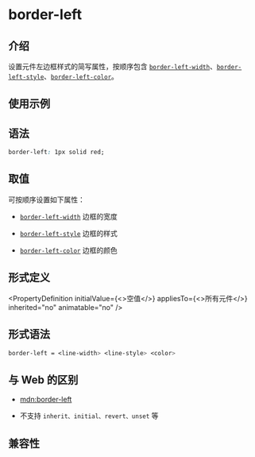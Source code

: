 # border-left

## 介绍

设置元件左边框样式的简写属性，按顺序包含 [`border-left-width`](./border-left-width)、[`border-left-style`](./border-left-style)、[`border-left-color`](./border-left-color)。

## 使用示例


<Go
  example="css-api"
  defaultFile="src/border-left/App.tsx"
  img="/assets/doc/css/border-left.jpg"
  defaultEntryFile="dist/border-left.lynx.bundle"
  entry="src/border-left"
/>

## 语法

```css
border-left: 1px solid red;
```

## 取值

可按顺序设置如下属性：

- [`border-left-width`](./border-left-width.mdx)
  边框的宽度

- [`border-left-style`](./border-left-style.mdx)
  边框的样式

- [`border-left-color`](./border-left-color.mdx)
  边框的颜色

## 形式定义


<PropertyDefinition
  initialValue={<>空值</>}
  appliesTo={<>所有元件</>}
  inherited="no"
  animatable="no"
/>

## 形式语法

```css
border-left = <line-width> <line-style> <color>
```

## 与 Web 的区别

- [mdn:border-left](https://developer.mozilla.org/en-US/docs/Web/CSS/border-left)

- 不支持 `inherit、initial、revert、unset` 等

## 兼容性


<LegacyCompatTable metadata="css/properties/border-left" />
